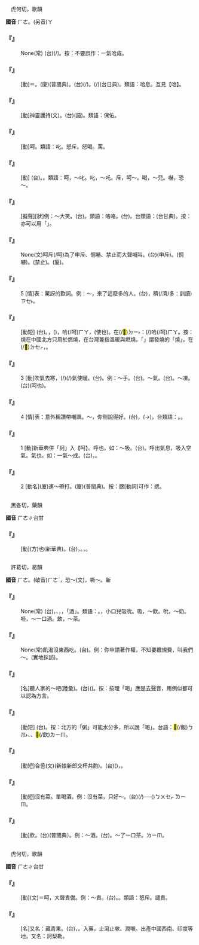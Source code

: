 
=={{ruby|呵|ㄏㄜ}}==

　虎何切，歌韻

'''國音''' <rt>ㄏㄜ</rt>。(另音)<rt>ㄚ</rt>{{ruby|、|ㄚˊ}}{{ruby|、|ㄚˇ}}{{ruby|、|ㄚˋ}}{{ruby|、|ㄗㄨㄟˇ}}

    

==='''『{{ruby|一|ㄧˊ}}{{ruby|氣|ㄑㄧˋ}}{{ruby|呵|ㄏㄜ}}{{ruby|成|ㄔㄥˊ}}』'''===
: None(常) (台){{ruby|做|ㄗㄨㆤ˪}}{{ruby|/|ㄗㄜ˪}}{{ruby|一|ㄐㄧㆵ ͘}}{{ruby|睏|ㄎㄨㄣ˪}}{{ruby|著|ㄉㄧㄜㆷ}}(/{{ruby|都|ㄉㄜ˫}}){{ruby|做|ㄗㄨㆤ˪}}{{ruby|/|ㄗㄜ˪}}{{ruby|完|ㄨㄢˊ}}。按：不要誤作：一氣哈成。
    

==='''『{{ruby|呵|ㄏㄜ}}{{ruby|欠|ㄑㄧㄢˋ}}』'''===
: [動]＝{{ruby|哈|ㄏㄚ}}{{ruby|欠|ㄑㄧㄢˋ}}。(廈){{ruby|哈|ㄏㄚ}}{{ruby|唏|ㄏㄧ}}(普閩典)。(台){{ruby|哈|ㄏㄚㆷ}}{{ruby|唏|ㄏㄧ˪}}(/{{ruby|<mark>&#xffc62;</mark>|ㄏㄚㆷ}}{{ruby|<mark>&#xf91bf;</mark>|ㄏㆪ˪}})。{{ruby|喝|ㄏㄚㆷ}}{{ruby|唏|ㄏㄧ˪}}(/{{ruby|噓|ㄏㄚㆷ}}{{ruby|嘻|ㄏㄧ˪}})(台日典)。類語：哈息。互見【哈{{ruby|欠|·ㄑㄧㄢˋ}}】。
    

==='''『{{ruby|呵|ㄏㄜ}}{{ruby|護|ㄏㄨˋ}}』'''===
: [動]神靈護持(文)。(台){{ruby|神|ㄒㄧㄣˊ}}{{ruby|明|ㆠㄧㄥˊ}}{{ruby|保|ㄅㆦˋ}}{{ruby|/|ㄅㄜˋ}}{{ruby|庇|ㄅㄧ˪}}(語)。類語：保佑。
    

==='''『{{ruby|呵|ㄏㄜ}}{{ruby|責|ㄗㄜˊ}}』'''===
: [動]呵{{ruby|斥|ㄔˋ}}。類語：叱。怒斥。怒喝。罵。
    

==='''『{{ruby|呵|ㄏㄜ}}{{ruby|斥|ㄔˋ}}』'''===
: [動] (台){{ruby|出|ㄘㄨㆵ}}{{ruby|大|ㄉㄨㄚ˫}}{{ruby|聲|ㄒㄧㆩ}}{{ruby|罵|ㄇㆤ˫}}{{ruby|/|ㄇㄚ˫}}{{ruby|人|ㄌㄤˊ}}。{{ruby|喝|ㄏㄚㆵ}}。類語：呵，～叱。叱，～吒。斥，呵～。喝，～兒{{ruby|呼|·ㄏㄨ}}。嚇，恐～。
    

==='''『{{ruby|呵|ㄏㄜ}}{{ruby|呵|ㄏㄜ}}』'''===
: [擬聲][狀]例：～大笑。(台){{ruby|哈|ㄏㄚ}}{{ruby|哈|ㄏㄚ}}{{ruby|大|ㄉㄨㄚ˫}}{{ruby|笑|ㄑㄧㄜ˪}}。類語：咯咯。(台){{ruby|咯|ㄍㆤㆷ}}{{ruby|咯|ㄍㆤㆷ}}。台類語：{{ruby|喝|ㄏㄚㆷ}}{{ruby|喝|ㄏㄚㆷ}}{{ruby|笑|ㄑㄧㄜ˪}}(台甘典)。按：亦可以用「{{ruby|哈|ㄏㄚㆷ}}」。
    

==='''『{{ruby|呵|ㄏㄜ}}{{ruby|喝|ㄏㄜˋ}}』'''===
: None(文)呵斥(/呵{{ruby|叱|ㄔˋ}})為了申斥、恫嚇、禁止而大聲喊叫。(台){{ruby|喝|ㄏㄚㆵ}}(申斥)。{{ruby|哄|ㄏㄤˋ}}{{ruby|喝|ㄏㄨㄚㆷ}}(恫嚇)。{{ruby|喝|ㄏㄨㄚㆷ}}(禁止)。(廈){{ruby|吼|ㄏㄠˋ}}{{ruby|喝|ㄏㄨㄚㆷ}}。
    

==='''『{{ruby|呵|ㄏㄜ}}』'''===
:5  [情]表：驚訝的歎詞。例：～，來了這麼多的人。(台){{ruby|<mark>&#xf91af;</mark>|ㆣㄨㄚ˪}}，{{ruby|即|ㄐㄧㄚㆷ}}{{ruby|恁|ㄌㄧㄣ˪}}穧(/濟/多：訓讀)<rt>ㄗㆤ˫</rt>{{ruby|/|ㄗㄨㆤ˫}}{{ruby|人|ㄌㄤˊ}}{{ruby|來|ㄌㄞˊ}}。
    

==='''『{{ruby|呵|ㄏㄜ}}{{ruby|凍|ㄉㄨㄥˋ}}』'''===
: [動短] (台){{ruby|呵|ㄏㄚ}}{{ruby|凍|ㄉㄤ˪}}。{{ruby|冬|ㄉㄤ}}{{ruby|天|ㄊㆪ}}{{ruby|手|ㄑㄧㄨˋ}}{{ruby|指|ㄐㄧㄥˋ}}{{ruby|頭|ㄊㄠˊ}}{{ruby|仔|ㄚ}}，{{ruby|凍|ㄉㄤ˪}}{{ruby|了|ㄌㄧㄠˋ}}{{ruby|硬|ㄫㄧ˫}}{{ruby|/|ㄫㆤ˫}}{{ruby|直|ㄉㄧㆵ ͘}}({{ruby|/|ㄏㄨㄚㆵ ͘}}){{ruby|或|ㄧㄚㆷ ͘}}{{ruby|是|ㄒㄧ˫}}{{ruby|筆|ㄅㄧㆵ}}{{ruby|硯|ㄏㆪ˫}}{{ruby|結|ㄍㄧㄚㆵ}}{{ruby|冰|ㄅㄧㄥ}}，{{ruby|用|ㄧㆲ˫}}{{ruby|嘴|ㄘㄨㄧ˪}}哈(/呵)<rt>ㄏㄚ</rt>{{ruby|氣|ㄎㄧ˪}}，{{ruby|付|ㄏㆦ˫}}(使也){{ruby|伊|ㄧ}}{{ruby|溫|ㄨㄣ}}{{ruby|暖|ㄌㄨㄢˋ}}{{ruby|或|ㄧㄚㆷ ͘}}{{ruby|是|ㄒㄧ˫}}{{ruby|融|ㄧㆧˊ}}{{ruby|/|ㄧㆫˊ}}{{ruby|去|ㄎㄧ˪}}。在(/<mark>&#xf9853;</mark>)<rt>ㄉㄧ˫</rt>{{ruby|台|ㄉㄞˊ}}{{ruby|灣|ㄨㄢˊ}}{{ruby|是|ㄒㄧ˫}}：{{ruby|手|ㄑㄧㄨˋ}}{{ruby|冷|ㄌㄧㄥˋ}}(/{{ruby|凍|ㄉㄤ˪}}){{ruby|用|ㄧㆲ˫}}{{ruby|/|ㄧㄥ˫}}{{ruby|嘴|ㄘㄨㄧ˪}}哈(/呵)<rt>ㄏㄚ</rt>{{ruby|付|ㄏㆦ˫}}{{ruby|燒|ㄒㄧㄜ}}。按：燒在中國北方只用於燃燒，在台灣兼指溫暖與燃燒。「{{ruby|手|ㄑㄧㄨˋ}}{{ruby|燒|ㄒㄧㄜ}}{{ruby|燒|ㄒㄧㄜ}}」謂發燒的「燒」。{{ruby|厝|ㄘㄨ˪}}在(/<mark>&#xf9549;</mark>)<rt>ㄉㆤㆷ</rt>{{ruby|燒|ㄒㄧㄜ}}，{{ruby|是|ㄒㄧ˫}}{{ruby|燃|ㄌㄧㄢˊ}}{{ruby|燒|ㄒㄧㄜ}}。
    

==='''『{{ruby|呵|ㄏㄜ}}』'''===
:3  [動]吹氣去寒，{{ruby|噓|ㄏㄨ}}(/{{ruby|哈|ㄏㄚ}})(/{{ruby|呵|ㄏㄚ}})氣使暖。(台){{ruby|哈|ㄏㄚ}}{{ruby|氣|ㄎㄧ˪}}{{ruby|付|ㄏㆦ˫}}{{ruby|身|ㄒㄧㄣ}}{{ruby|體|ㄊㆤˋ}}{{ruby|或|ㄧㄚㆷ ͘}}{{ruby|是|ㄒㄧ˫}}{{ruby|物|ㄇㆭㆷ ͘}}{{ruby|/|ㄇㄧㆷ ͘}}{{ruby|件|ㄍㄧㆩ˫}}{{ruby|得|ㄉㄧㆵ}}{{ruby|著|ㄉㄧㄜㆷ ͘}}{{ruby|溫|ㄨㄣ}}{{ruby|暖|ㄌㄨㄢˋ}}。例：～手。(台){{ruby|哈|ㄏㄚ}}{{ruby|手|ㄑㄧㄨˋ}}。～氣。(台){{ruby|哈|ㄏㄚ}}{{ruby|氣|ㄎㄧ˪}}。～凍。(台){{ruby|吹|ㄘㄨㆤ}}{{ruby|/|ㄘㆤ}}(呵也){{ruby|氣|ㄎㄧ˪}}{{ruby|緩|ㄨㄢ˫}}{{ruby|和|ㄏㄜˊ}}{{ruby|寒|ㄍㄨㆩˊ}}{{ruby|凍|ㄉㄤ˪}}。
    

==='''『{{ruby|呵|ㄏㄜ}}』'''===
:4  [情]表：意外稱讚帶嘲諷。～，你倒說得好。(台){{ruby|呵|ㄏㆥㆷ}}{{ruby|呵|·ㆦ}}，{{ruby|汝|ㄌㄧˋ}}{{ruby|卻|ㄎㄧㆦㆶ}}(→{{ruby|句|ㄍㄨㆷ ͘}}){{ruby|講|ㄍㆲˋ}}{{ruby|→|ㄍㆲ}}{{ruby|去|ㄎㄧ˪}}{{ruby|誠|ㄐㄧㆩˊ}}{{ruby|好|ㄏㄜˋ}}{{ruby|聽|ㄊㄧㆩ}}。台類語：{{ruby|嚄|ㄏㆦㆷ}}{{ruby|呵|·ㆦ}}。{{ruby|<mark>&#xf91af;</mark>|ㆣㄨㄚㆷ}}{{ruby|啊|ㄗㄨㄟˇ}}。
    

==='''『{{ruby|呵|ㄏㄜ}}』'''===
:1  [動]新華典併「訶」入【呵】。呼也。如：～吸。(台){{ruby|呼|ㄏㆦ}}{{ruby|吸|ㄎㄧㆴ}}。呼出氣息，吸入空氣。{{ruby|哈|ㄏㄚ}}氣也。如：一氣～成。(台){{ruby|做|ㄗㄨㆤ˪}}{{ruby|/|ㄗㄜ˪}}{{ruby|一|ㄐㄧㆵ ͘}}{{ruby|睏|ㄎㄨㄣ˪}}{{ruby|繼|ㄍㆤ˪}}{{ruby|續|ㄒㄧㆦㆶ ͘}}{{ruby|做|ㄗㄨㆤ˪}}{{ruby|/|ㄗㄜ˪}}，{{ruby|做|ㄗㄨㆤ˪}}{{ruby|/|ㄗㄜ˪}}{{ruby|<mark>&#xffa42;</mark>|ㄍㄚㆷ}}{{ruby|完|ㄨㄢˊ}}{{ruby|成|ㄒㄧㄥˊ}}。
    

==='''『{{ruby|呵|ㄏㄜ}}』'''===
:2  [動名](廈)連～帶打。(廈){{ruby|哈|ㄏㄞ}}{{ruby|甲|ㄍㄚㆷ}}{{ruby|腮|ㄙㄞ}}(普閩典)。按：腮[動詞]可作：揌。
    

=={{ruby|<mark>&#xfa05d;</mark>|ㄏㄜ}}==

　黑各切，藥韻

'''國音''' <rt>ㄏㄜ</rt>{{ruby|＝|ㄏㄜˊ}}∥台甘

    

==='''『{{ruby|<mark>&#xfa05d;</mark>|ㄏㄜ}}』'''===
: [動](方){{ruby|蜇|ㄓㄜ}}也(新華典)。(台){{ruby|釘|ㄉㄧㄥ˪}}，{{ruby|蜂|ㄆㄤ}}{{ruby|釘|ㄉㄧㄥ˪}}。{{ruby|<mark>&#xfa05d;</mark>|ㄌㄨㄚㆷ}}，{{ruby|刺|ㄑㄧ˪}}{{ruby|毛|ㄇㆦˊ}}{{ruby|蟲|ㄊㄤˊ}}{{ruby|<mark>&#xfa05d;</mark>|ㄌㄨㄚㆷ}}{{ruby|著|ㄉㄧㄜㆷ}}。
    

=={{ruby|喝|ㄏㄜ}}==

　許葛切，曷韻

'''國音''' <rt>ㄏㄜ</rt>。(破音)<rt>ㄏㄜˋ</rt>，恐～{{ruby|。|ㄧㄝˋ}}(文)，嘶～。新

    

==='''『{{ruby|喝|ㄏㄜ}}{{ruby|啞|ㄧㄚˇ}}{{ruby|吧|ㄅㄚ}}{{ruby|酒|ㄐㄧㄡˇ}}』'''===
: None(常) (台){{ruby|酒|ㄐㄧㄨˋ}}{{ruby|席|ㄒㄧㆵ ͘}}{{ruby|上|ㄒㄧㆲ˫}}{{ruby|無|ㆠㄜˊ}}{{ruby|熟|ㄒㄧㆤㆶ}}{{ruby|事|ㄙㄞ˫}}{{ruby|人|ㄌㄤˊ}}，{{ruby|無|ㆠㄜˊ}}{{ruby|對|ㄉㄨㄧ˪}}{{ruby|談|ㄉㆰˊ}}、{{ruby|無|ㆠㄜˊ}}{{ruby|豁|ㄏㄨㄚㆷ}}{{ruby|拳|ㄍㄨㄣˊ}}，{{ruby|大|ㄉㄞ˫}}{{ruby|家|ㄍㆤ}}{{ruby|恬|ㄉㄧㆰ˫}}{{ruby|恬|ㄉㄧㆰ˫}}{{ruby|仔|ㄚ}}{{ruby|<mark>&#xffbf1;</mark>|ㄌㄧㆬ}}{{ruby|酒|ㄐㄧㄨˋ}}，{{ruby|叫|ㄍㄧㄜ˪}}{{ruby|作|ㄗㄜ˪}}「{{ruby|喝|ㄏㄜ}}{{ruby|啞|ㄚˇ}}{{ruby|吧|ㄅㄚ}}酒」。類語：{{ruby|喝|ㄏㄜ}}。{{ruby|呷|ㄒㄧㄚˊ}}，小口兒吸吮。吸，～飲。吮，～奶。咂，～一口酒。飲，～茶。
    

==='''『{{ruby|喝|ㄏㄜ}}{{ruby|西|ㄒㄧ}}{{ruby|北|ㄅㄟˇ}}{{ruby|風|ㄈㄥ}}』'''===
: None(常)飢渴沒東西吃。(台){{ruby|腹|ㄅㄚㆶ}}{{ruby|肚|ㄉㆦˋ}}{{ruby|枵|ㄧㄠ}}{{ruby|無|ㆠㄜˊ}}{{ruby|物|ㄇㄧㆷ ͘}}{{ruby|/|ㄇㆭㆷ ͘}}{{ruby|通|ㄊㄤ}}{{ruby|食|ㄐㄧㄚㆷ ͘}}。例：你申請著作權，不知要繳規費，叫我們～。(實地採訪)。
    

==='''『{{ruby|喝|ㄏㄜ}}{{ruby|兒|ㄦ}}』'''===
: [名]聽人家的～吧(陸彙)。(台)({{ruby|敢|ㄍㆰˋ}}{{ruby|是|ㄒㄧ˫}}){{ruby|據|ㄍㄨ˪}}{{ruby|/|ㄍㄧ˪}}{{ruby|在|ㄗㄞ˫}}{{ruby|人|ㄌㄤˊ}}{{ruby|喝|ㄏㄨㄚㆷ}}{{ruby|起|ㄎㄧˋ}}{{ruby|喝|ㄏㄨㄚㆷ}}{{ruby|倒|ㄉㄜˋ}}{{ruby|喔|·ㆦ}}。按：按理「喝」應是去聲音，用例似都可以認為方言。
    

==='''『{{ruby|喝|ㄏㄜ}}{{ruby|粥|ㄓㄡ}}』'''===
: [動短] (台){{ruby|食|ㄐㄧㄚㆷ ͘}}{{ruby|糜|ㆠㆤˊ}}{{ruby|/|ㆠㄨㆤˊ}}{{ruby|/|ㄇㄞˊ}}{{ruby|/|ㄇㄨㄞˊ}}。按：北方的「粥」可能水分多，所以說「喝」。台語：{{ruby|食|ㄐㄧㄚㆷ ͘}}<mark>&#xffad1;</mark>(/飯)<rt>ㄅㆭ˫</rt>、{{ruby|食|ㄐㄧㄚㆷ ͘}}{{ruby|糜|ㄇㄨㄞˊ}}、<mark>&#xffbf1;</mark>(/飲)<rt>ㄌㄧㆬ</rt>{{ruby|泔|ㆰˋ}}。
    

==='''『{{ruby|喝|ㄏㄜ}}{{ruby|交|ㄐㄧㄠ}}{{ruby|杯|ㄅㄟ}}』'''===
: [動短]合巹(文)(新娘新郎交杯共酌)。(台)({{ruby|婚|ㄏㄨㄣ}}{{ruby|禮|ㄌㆤˋ}}{{ruby|中|ㄉㄧㆲ}}){{ruby|新|ㄒㄧㄣ}}{{ruby|郎|ㄌㆲˊ}}{{ruby|新|ㄒㄧㄣ}}{{ruby|娘|ㄋㄧㄨˊ}}{{ruby|/|ㄋㄧㆦˊ}}{{ruby|交|ㄍㄠ}}{{ruby|杯|ㄅㄨㆤ}}{{ruby|對|ㄉㄨㄧ˪}}{{ruby|飲|ㄧㆬˋ}}，{{ruby|表|ㄅㄧㄠˋ}}{{ruby|示|ㄒㄧ˫}}{{ruby|永|ㄧㄥˋ}}{{ruby|遠|ㄨㄢˋ}}{{ruby|相|ㄒㄧㄜ}}{{ruby|愛|ㄞ˪}}。
    

==='''『{{ruby|喝|ㄏㄜ}}{{ruby|寡|ㄍㄨㄚˇ}}{{ruby|酒|ㄐㄧㄡˇ}}』'''===
: [動短]沒有菜。單喝酒。例：沒有菜，只好～。(台){{ruby|無|ㆠㄜˊ}}{{ruby|菜|ㄘㄞ˪}}(/{{ruby|物|ㄇㆭㆷ ͘}}{{ruby|/|ㄇㄧㆷ ͘}}){{ruby|配|ㄆㆤ˪}}{{ruby|/|ㄆㄨㆤ˪}}──{{ruby|無|ㆠㄜˊ}}{{ruby|物|ㄇㆭㆷ ͘}}{{ruby|/|ㄇㄧㆷ ͘}}{{ruby|通|ㄊㄤ}}{{ruby|配|ㄆㆤ˪}}{{ruby|/|ㄆㄨㆤ˪}}({{ruby|無|ㆠㄜˊ}}{{ruby|法|ㄏㄨㄚㆵ}}{{ruby|度|ㄉㆦ˫}}){{ruby|乾|ㄍㄢ}}{{ruby|焦|ㄉㄚ}}<rt>ㄅㄨㆤㆷ ͘</rt><rt>ㄌㄧㆬ</rt>{{ruby|酒|ㄐㄧㄨˋ}}。
    

==='''『{{ruby|喝|ㄏㄜ}}』'''===
: [動]飲。(台){{ruby|<mark>&#xffbf1;</mark>|ㄌㄧㆬ}}(普閩典）。例：～酒。(台){{ruby|<mark>&#xffbf1;</mark>|ㄌㄧㆬ}}{{ruby|酒|ㄐㄧㄨˋ}}。～了一口茶。{{ruby|(台)|ㄅㄨㆤㆷ ͘}}<rt>ㄌㄧㆬ</rt>{{ruby|一|ㄐㄧㆵ ͘}}{{ruby|嘴|ㄘㄨㄧ˪}}{{ruby|茶|ㄉㆤˊ}}。
    

=={{ruby|訶|ㄏㄜ}}==

　虎何切，歌韻

'''國音''' <rt>ㄏㄜ</rt>∥台甘

    

==='''『{{ruby|訶|ㄏㄜ}}』'''===
: [動](文)＝呵，大聲責備。例：～責。(台){{ruby|出|ㄘㄨㆵ}}{{ruby|大|ㄉㄨㄚ˫}}{{ruby|聲|ㄒㄧㆩ}}{{ruby|責|ㄐㄧㆤㆶ}}{{ruby|備|ㄅㄧ˫}}{{ruby|人|ㄌㄤˊ}}。{{ruby|喝|ㄏㄨㄚㆷ}}。類語：怒斥。譴責。
    

==='''『{{ruby|訶|ㄏㄜ}}{{ruby|子|ㄗˇ}}』'''===
: [名]又名：藏青果。(台){{ruby|樹|ㄑㄧㄨ˫}}{{ruby|名|ㄇㄧㄚˊ}}，{{ruby|結|ㄍㄧㄚㆵ}}{{ruby|實|ㄒㄧㆵ ͘}}{{ruby|像|ㄑㄧㆫ˫}}{{ruby|/|ㄑㄧㆧ˫}}{{ruby|橄|ㄍㆰˋ}}{{ruby|欖|ㄌㆰˋ}}。入藥，止瀉止嗽、潤喉。出產中國西南、印度等地。又名：訶梨勒。
    
